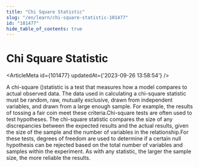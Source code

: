 ```yaml
---
title: "Chi Square Statistic"
slug: "/en/learn/chi-square-statistic-101477"
id: "101477"
hide_table_of_contents: true
---
```



# Chi Square Statistic

<ArticleMeta id={101477} updatedAt={'2023-09-26 13:58:54'} />
<div className='border-solid border-b border-t-0 my-4 border-[var(--ifm-color-gray-300)]' />

A chi-square ()statistic is a test that measures how a model compares to actual observed data. The data used in calculating a chi-square statistic must be random, raw, mutually exclusive, drawn from independent variables, and drawn from a large enough sample. For example, the results of tossing a fair coin meet these criteria.Chi-square tests are often used to test hypotheses. The chi-square statistic compares the size of any discrepancies between the expected results and the actual results, given the size of the sample and the number of variables in the relationship.For these tests, degrees of freedom are used to determine if a certain null hypothesis can be rejected based on the total number of variables and samples within the experiment. As with any statistic, the larger the sample size, the more reliable the results.
